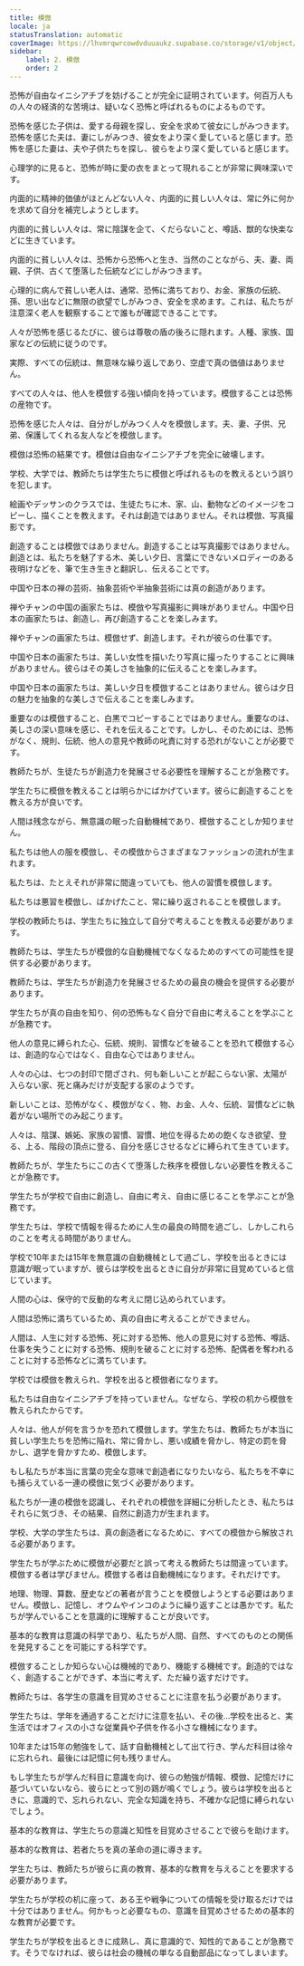 ```yaml
---
title: 模倣
locale: ja
statusTranslation: automatic
coverImage: https://lhvmrqwrcowdvduuaukz.supabase.co/storage/v1/object/public/strapi-uploads/small_cover-educacion-fundamental.webp-2d51a7828a2b1309555be27f7e2a61a0.webp
sidebar:
    label: 2. 模倣
    order: 2
---
```

恐怖が自由なイニシアチブを妨げることが完全に証明されています。何百万人もの人々の経済的な苦境は、疑いなく恐怖と呼ばれるものによるものです。

恐怖を感じた子供は、愛する母親を探し、安全を求めて彼女にしがみつきます。恐怖を感じた夫は、妻にしがみつき、彼女をより深く愛していると感じます。恐怖を感じた妻は、夫や子供たちを探し、彼らをより深く愛していると感じます。

心理学的に見ると、恐怖が時に愛の衣をまとって現れることが非常に興味深いです。

内面的に精神的価値がほとんどない人々、内面的に貧しい人々は、常に外に何かを求めて自分を補完しようとします。

内面的に貧しい人々は、常に陰謀を企て、くだらないこと、噂話、獣的な快楽などに生きています。

内面的に貧しい人々は、恐怖から恐怖へと生き、当然のことながら、夫、妻、両親、子供、古くて堕落した伝統などにしがみつきます。

心理的に病んで貧しい老人は、通常、恐怖に満ちており、お金、家族の伝統、孫、思い出などに無限の欲望でしがみつき、安全を求めます。これは、私たちが注意深く老人を観察することで誰もが確認できることです。

人々が恐怖を感じるたびに、彼らは尊敬の盾の後ろに隠れます。人種、家族、国家などの伝統に従うのです。

実際、すべての伝統は、無意味な繰り返しであり、空虚で真の価値はありません。

すべての人々は、他人を模倣する強い傾向を持っています。模倣することは恐怖の産物です。

恐怖を感じた人々は、自分がしがみつく人々を模倣します。夫、妻、子供、兄弟、保護してくれる友人などを模倣します。

模倣は恐怖の結果です。模倣は自由なイニシアチブを完全に破壊します。

学校、大学では、教師たちは学生たちに模倣と呼ばれるものを教えるという誤りを犯します。

絵画やデッサンのクラスでは、生徒たちに木、家、山、動物などのイメージをコピーし、描くことを教えます。それは創造ではありません。それは模倣、写真撮影です。

創造することは模倣ではありません。創造することは写真撮影ではありません。創造とは、私たちを魅了する木、美しい夕日、言葉にできないメロディーのある夜明けなどを、筆で生き生きと翻訳し、伝えることです。

中国や日本の禅の芸術、抽象芸術や半抽象芸術には真の創造があります。

禅やチャンの中国の画家たちは、模倣や写真撮影に興味がありません。中国や日本の画家たちは、創造し、再び創造することを楽しみます。

禅やチャンの画家たちは、模倣せず、創造します。それが彼らの仕事です。

中国や日本の画家たちは、美しい女性を描いたり写真に撮ったりすることに興味がありません。彼らはその美しさを抽象的に伝えることを楽しみます。

中国や日本の画家たちは、美しい夕日を模倣することはありません。彼らは夕日の魅力を抽象的な美しさで伝えることを楽しみます。

重要なのは模倣すること、白黒でコピーすることではありません。重要なのは、美しさの深い意味を感じ、それを伝えることです。しかし、そのためには、恐怖がなく、規則、伝統、他人の意見や教師の叱責に対する恐れがないことが必要です。

教師たちが、生徒たちが創造力を発展させる必要性を理解することが急務です。

学生たちに模倣を教えることは明らかにばかげています。彼らに創造することを教える方が良いです。

人間は残念ながら、無意識の眠った自動機械であり、模倣することしか知りません。

私たちは他人の服を模倣し、その模倣からさまざまなファッションの流れが生まれます。

私たちは、たとえそれが非常に間違っていても、他人の習慣を模倣します。

私たちは悪習を模倣し、ばかげたこと、常に繰り返されることを模倣します。

学校の教師たちは、学生たちに独立して自分で考えることを教える必要があります。

教師たちは、学生たちが模倣的な自動機械でなくなるためのすべての可能性を提供する必要があります。

教師たちは、学生たちが創造力を発展させるための最良の機会を提供する必要があります。

学生たちが真の自由を知り、何の恐怖もなく自分で自由に考えることを学ぶことが急務です。

他人の意見に縛られた心、伝統、規則、習慣などを破ることを恐れて模倣する心は、創造的な心ではなく、自由な心ではありません。

人々の心は、七つの封印で閉ざされ、何も新しいことが起こらない家、太陽が入らない家、死と痛みだけが支配する家のようです。

新しいことは、恐怖がなく、模倣がなく、物、お金、人々、伝統、習慣などに執着がない場所でのみ起こります。

人々は、陰謀、嫉妬、家族の習慣、習慣、地位を得るための飽くなき欲望、登る、上る、階段の頂点に登る、自分を感じさせるなどに縛られて生きています。

教師たちが、学生たちにこの古くて堕落した秩序を模倣しない必要性を教えることが急務です。

学生たちが学校で自由に創造し、自由に考え、自由に感じることを学ぶことが急務です。

学生たちは、学校で情報を得るために人生の最良の時間を過ごし、しかしこれらのことを考える時間がありません。

学校で10年または15年を無意識の自動機械として過ごし、学校を出るときには意識が眠っていますが、彼らは学校を出るときに自分が非常に目覚めていると信じています。

人間の心は、保守的で反動的な考えに閉じ込められています。

人間は恐怖に満ちているため、真の自由に考えることができません。

人間は、人生に対する恐怖、死に対する恐怖、他人の意見に対する恐怖、噂話、仕事を失うことに対する恐怖、規則を破ることに対する恐怖、配偶者を奪われることに対する恐怖などに満ちています。

学校では模倣を教えられ、学校を出ると模倣者になります。

私たちは自由なイニシアチブを持っていません。なぜなら、学校の机から模倣を教えられたからです。

人々は、他人が何を言うかを恐れて模倣します。学生たちは、教師たちが本当に貧しい学生たちを恐怖に陥れ、常に脅かし、悪い成績を脅かし、特定の罰を脅かし、退学を脅かすため、模倣します。

もし私たちが本当に言葉の完全な意味で創造者になりたいなら、私たちを不幸にも捕らえている一連の模倣に気づく必要があります。

私たちが一連の模倣を認識し、それぞれの模倣を詳細に分析したとき、私たちはそれらに気づき、その結果、自然に創造力が生まれます。

学校、大学の学生たちは、真の創造者になるために、すべての模倣から解放される必要があります。

学生たちが学ぶために模倣が必要だと誤って考える教師たちは間違っています。模倣する者は学びません。模倣する者は自動機械になります。それだけです。

地理、物理、算数、歴史などの著者が言うことを模倣しようとする必要はありません。模倣し、記憶し、オウムやインコのように繰り返すことは愚かです。私たちが学んでいることを意識的に理解することが良いです。

基本的な教育は意識の科学であり、私たちが人間、自然、すべてのものとの関係を発見することを可能にする科学です。

模倣することしか知らない心は機械的であり、機能する機械です。創造的ではなく、創造することができず、本当に考えず、ただ繰り返すだけです。

教師たちは、各学生の意識を目覚めさせることに注意を払う必要があります。

学生たちは、学年を通過することだけに注意を払い、その後…学校を出ると、実生活ではオフィスの小さな従業員や子供を作る小さな機械になります。

10年または15年の勉強をして、話す自動機械として出て行き、学んだ科目は徐々に忘れられ、最後には記憶に何も残りません。

もし学生たちが学んだ科目に意識を向け、彼らの勉強が情報、模倣、記憶だけに基づいていないなら、彼らにとって別の鶏が鳴くでしょう。彼らは学校を出るときに、意識的で、忘れられない、完全な知識を持ち、不確かな記憶に縛られないでしょう。

基本的な教育は、学生たちの意識と知性を目覚めさせることで彼らを助けます。

基本的な教育は、若者たちを真の革命の道に導きます。

学生たちは、教師たちが彼らに真の教育、基本的な教育を与えることを要求する必要があります。

学生たちが学校の机に座って、ある王や戦争についての情報を受け取るだけでは十分ではありません。何かもっと必要なもの、意識を目覚めさせるための基本的な教育が必要です。

学生たちが学校を出るときに成熟し、真に意識的で、知性的であることが急務です。そうでなければ、彼らは社会の機械の単なる自動部品になってしまいます。
